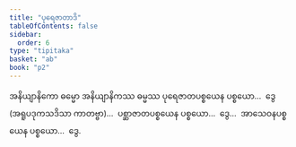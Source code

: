 ```yaml
---
title: "ပုရေဇာတာဒိ"
tableOfContents: false
sidebar:
  order: 6
type: "tipitaka"
basket: "ab"
book: "p2"
---
```



<DynamicBreadcrumb />

<Division number="320" book="p2" e="ch" v="38" p="493">

<Paragraph number="4754" book="p2">
အနိယျာနိကော ဓမ္မော အနိယျာနိကဿ ဓမ္မဿ ပုရေဇာတပစ္စယေန ပစ္စယော…  ဒွေ (အရူပဒုကသဒိသာ ကာတဗ္ဗာ)…  ပစ္ဆာဇာတပစ္စယေန ပစ္စယော…  ဒွေ…  အာသေဝနပစ္စယေန ပစ္စယော…  ဒွေ.
</Paragraph>
</Division>